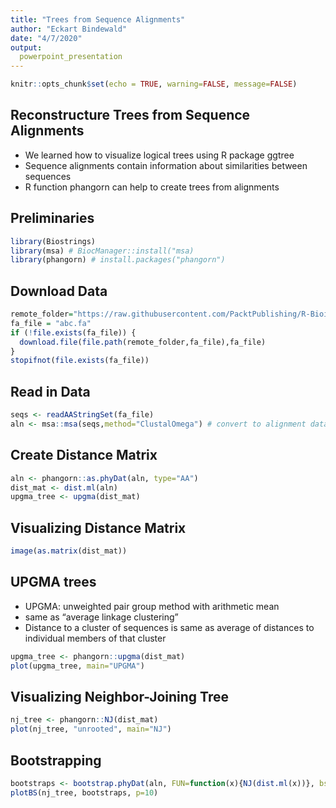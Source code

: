 ```yaml
---
title: "Trees from Sequence Alignments"
author: "Eckart Bindewald"
date: "4/7/2020"
output:
  powerpoint_presentation
---
```


```r
knitr::opts_chunk$set(echo = TRUE, warning=FALSE, message=FALSE)
```

## Reconstructure Trees from Sequence Alignments

* We learned how to visualize logical trees using R package ggtree
* Sequence alignments contain information about similarities between sequences
* R function phangorn can help to create trees from alignments

## Preliminaries

```r
library(Biostrings)
library(msa) # BiocManager::install("msa)
library(phangorn) # install.packages("phangorn")
```

## Download Data

```r
remote_folder="https://raw.githubusercontent.com/PacktPublishing/R-Bioinformatics-Cookbook/master/datasets/Chapter04"
fa_file = "abc.fa"
if (!file.exists(fa_file)) {
  download.file(file.path(remote_folder,fa_file),fa_file)
}
stopifnot(file.exists(fa_file))
```

## Read in Data

```r
seqs <- readAAStringSet(fa_file)
aln <- msa::msa(seqs,method="ClustalOmega") # convert to alignment datastructure
```

## Create Distance Matrix

```r
aln <- phangorn::as.phyDat(aln, type="AA")
dist_mat <- dist.ml(aln)
upgma_tree <- upgma(dist_mat)
```

## Visualizing Distance Matrix

```r
image(as.matrix(dist_mat))
```

## UPGMA trees

* UPGMA: unweighted pair group method with arithmetic mean
* same as "average linkage clustering"
* Distance to a cluster of sequences is same as average of distances to individual members of that cluster

```r
upgma_tree <- phangorn::upgma(dist_mat)
plot(upgma_tree, main="UPGMA")
```

## Visualizing Neighbor-Joining Tree

```r
nj_tree <- phangorn::NJ(dist_mat)
plot(nj_tree, "unrooted", main="NJ")
```

## Bootstrapping

```r
bootstraps <- bootstrap.phyDat(aln, FUN=function(x){NJ(dist.ml(x))}, bs=100)
plotBS(nj_tree, bootstraps, p=10)
```
